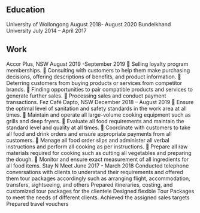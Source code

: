 ## Education

<ProjectCard title="Master of Business (Marketing, Management)"  bg="linear-gradient(to right, #D4145A 0%, #FBB03B 100%)">
University of Wollongong
August 2018- August 2020
</ProjectCard>

<ProjectCard title="Bachelor of Business (Tourism)"  bg="linear-gradient(to right, #D4145A 0%, #FBB03B 100%)">
Bundelkhand University
July 2014 – April 2017
</ProjectCard>

## Work

<ProjectCard title="Loyalty Sales Consultant"  bg="linear-gradient(to right, #D4145A 0%, #FBB03B 100%)">
Accor Plus, NSW
August 2019 -September 2019
 Selling loyalty program memberships.
 Consulting with customers to help them make purchasing decisions, offering descriptions of benefits, and
product information.
 Deterring customers from buying products or services from competitor brands.
 Finding opportunities to pair compatible products and services to generate further sales.
 Processing sales and conduct payment transactions.
</ProjectCard>

<ProjectCard title="Retail Assistant"  bg="linear-gradient(to right, #D4145A 0%, #FBB03B 100%)">
Fez Café Dapto, NSW
December 2018 – August 2019
 Ensure the optimal level of sanitation and safety standards in the work area at all times.
 Maintain and operate all large-volume cooking equipment such as grills and deep fryers.
 Evaluate all food requirements and maintain the standard level and quality at all times.
 Coordinate with customers to take all food and drink orders and ensure appropriate payments from all
customers.
 Manage all food order slips and administer all verbal instructions and perform all cooking as per
instructions.
 Prepare all raw materials required for cooking such as cutting all vegetables and preparing the dough.
 Monitor and ensure exact measurement of all ingredients for all food items.
</ProjectCard>

<ProjectCard title="Inbound Executive Sales"  bg="linear-gradient(to right, #D4145A 0%, #FBB03B 100%)">
Stay N Meet
June 2017 - March 2018
Conducted telephone conversations with clients to understand their requirements and offered them tour packages accordingly such as arranging flight, accommodation, transfers, sightseeing, and others 
Prepared itineraries, costing, and customized tour packages for the clientele  
Designed flexible Tour Packages to meet the needs of different clients. 
Achieved the assigned sales targets 
Prepared travel vouchers 
</ProjectCard>
